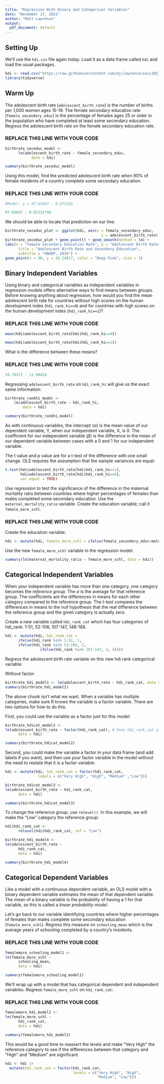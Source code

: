 ```yaml
---
title: "Regression With Binary and Categorical Variables"
date: "November 17, 2021"
author: "Matt Lawrence"
output:
  pdf_document: default
---
```


## Setting Up

We'll use the `hdi.csv` file again today. Load it as a data frame called `hdi` and load the usual packages.

```r
hdi <- read.csv("https://raw.githubusercontent.com/mjclawrence/soci385_f21/main/data/hdi.csv")
library(tidyverse)
```

## Warm Up

The adolescent birth rate (`adolescent_birth_rate`) is the number of births per 1,000 women ages 15-19. The female secondary education rate (`female_secondary_educ`) is the percentage of females ages 25 or older in the population who have completed at least some secondary education. Regress the adolescent birth rate on the female secondary education rate.

### REPLACE THIS LINE WITH YOUR CODE

```r
birthrate_seceduc_model <- 
      lm(adolescent_birth_rate ~ female_secondary_educ,
            data = hdi)

summary(birthrate_seceduc_model)
```

Using this model, find the predicted adolescent birth rate when 90% of female residents of a country complete some secondary education.

### REPLACE THIS LINE WITH YOUR CODE

```r
#Model: y = 97.65697 - 0.87232X

97.65697 - 0.87232*90
```

We should be able to locate that prediction on our line:

```r
birthrate_seceduc_plot <- ggplot(hdi, aes(x = female_secondary_educ,
                                            y = adolescent_birth_rate))
birthrate_seceduc_plot + geom_point() + geom_smooth(method = lm) + 
labs(x = "Female Secondary Education Rate", y = "Adolescent Birth Rate",
      title = "Adolescent Birth Rate and Secondary Education",
      subtitle = "UNHDP, 2016") +
geom_point(x = 90, y = 19.14817, color = "Deep Pink", size = 3)
```



## Binary Independent Variables

Using binary and categorical variables as independent variables in regression models offers alternative ways to find means between groups. Before knowing anything about regression, how would you find the mean adolescent birth rate for countries without high scores on the human development index (`hdi_rank_hi==0`) and for countries with high scores on the human development index (`hdi_rank_hi==1`)?

### REPLACE THIS LINE WITH YOUR CODE

```r
mean(hdi$adolescent_birth_rate[hdi$hdi_rank_hi==0])

mean(hdi$adolescent_birth_rate[hdi$hdi_rank_hi==1])
```


What is the difference between these means?

### REPLACE THIS LINE WITH YOUR CODE

```r
59.70372 - 12.90428
```

Regressing `adolescent_birth_rate` on `hdi_rank_hi` will give us the exact same information: 

```r
birthrate_rankhi_model <- 
	lm(adolescent_birth_rate ~ hdi_rank_hi,
		data = hdi)

summary(birthrate_rankhi_model)
```

As with continuous variables, the intercept ($\alpha$) is the mean value of our dependent variable, Y, when our independent variable, X, is 0. The coefficient for our independent variable ($\beta$) is the difference in the mean of our dependent variable between cases with a 0 and 1 for our independent variable.

The t value and p value are for a t-test of the difference with one small change. OLS requires the assumption that the sample variances are equal:

```r
t.test(hdi$adolescent_birth_rate[hdi$hdi_rank_hi==1],
       hdi$adolescent_birth_rate[hdi$hdi_rank_hi==0],
       var.equal = TRUE)
```

Use regression to test the significance of the difference in the maternal mortality ratio between countries where higher percentages of females than males completed some secondary education. Use the `maternal_mortality_ratio` variable. Create the education variable; call it `female_more_schl`.

### REPLACE THIS LINE WITH YOUR CODE

Create the education variable:
```r
hdi <- mutate(hdi, female_more_schl = ifelse(female_secondary_educ>male_secondary_educ,1,0))
```

Use the new `female_more_schl` variable in the regression model:
```r
summary(lm(maternal_mortality_ratio ~ female_more_schl, data = hdi))
```


## Categorical Independent Variables

When your independent variable has more than one category, one category becomes the *reference group*. The $\alpha$ is the average for that reference group. The coefficients are the differences in means for each other category compared to the reference group. The t-test compares the differences in means to the null hypothesis that the real difference between the reference group and the given category is actually zero.

Create a new variable called `hdi_rank_cat` which has four categories of hdi_rank: 1-51, 52-106, 107-147, 148-188.

```r
hdi <- mutate(hdi, hdi_rank_cat = 
      ifelse(hdi_rank %in% 1:51, 1,
      ifelse(hdi_rank %in% 52:106, 2,
                ifelse(hdi_rank %in% 107:147, 3, 4))))
```

Regress the adolescent birth rate variable on this new hdi rank categorical variable:

Without factor:
```r
birthrate_hdi_model1 <- lm(adolescent_birth_rate ~ hdi_rank_cat, data = hdi)
summary(birthrate_hdi_model1)
```

The above chunk isn't what we want. When a variable has multiple categories, make sure R knows the variable is a factor variable. There are two options for how to do this. 

First, you could use the variable as a factor just for this model:

```r
birthrate_hdicat_model2 <- 
lm(adolescent_birth_rate ~ factor(hdi_rank_cat), # Uses hdi_rank_cat as a factor
      data = hdi)

summary(birthrate_hdicat_model2)
```

Second, you could make the variable a factor in your data frame (and add labels if you want), and then use your factor variable in the model without the need to restate that it is a factor variable:

```r
hdi <- mutate(hdi, hdi_rank_cat = factor(hdi_rank_cat,
               labels = c("Very High", "High", "Medium" ,"Low")))

birthrate_hdicat_model3 <- 
lm(adolescent_birth_rate ~ hdi_rank_cat, 
      data = hdi)

summary(birthrate_hdicat_model3)
```

To change the reference group, use `relevel()`. In this example, we will make the "Low" category the reference group:

```r
hdi$hdi_rank_cat <- 
      relevel(hdi$hdi_rank_cat, ref = "Low")

birthrate_hdi_model4 <- 
lm(adolescent_birth_rate ~ 
      hdi_rank_cat, 
      data = hdi)

summary(birthrate_hdi_model4)
```


## Categorical Dependent Variables

Like a model with a continuous dependent variable, an OLS model with a binary dependent variable estimates the mean of that dependent variable. The mean of a binary variable is the probability of having a 1 for that variable, so this is called a *linear probability model*.

Let's go back to our variable identifying countries where higher percentages of females than males complete some secondary education (`female_more_schl`). Regress this measure on `schooling_mean` which is the average years of schooling completed by a country's residents.

### REPLACE THIS LINE WITH YOUR CODE

```r
femalemore_schooling_model1 <- 
lm(female_more_schl ~ 
      schooling_mean, 
      data = hdi)

summary(femalemore_schooling_model1)
```

We'll wrap up with a model that has categorical dependent and independent variables. Regress `female_more_schl` on `hdi_rank_cat`:

### REPLACE THIS LINE WITH YOUR CODE

```r
femalemore_hdi_model2 <- 
lm(female_more_schl ~ 
      hdi_rank_cat, 
      data = hdi)

summary(femalemore_hdi_model2)
```

This would be a good time to reassert the levels and make "Very High" the reference category to see if the differences between that category and "High" and "Medium" are significant.


```r
hdi <- hdi |> 
  mutate(hdi_rank_cat = factor(hdi_rank_cat,
                               levels = c("Very High", "High",
                                          "Medium", "Low")))
```